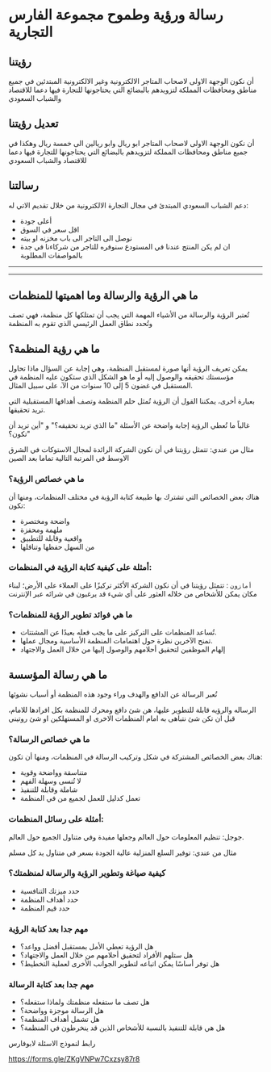 # رسالة ورؤية وطموح مجموعة الفارس التجارية

## رؤيتنا

أن نكون الوجهة الاولى لاصحاب المتاجر الالكترونية وغير الالكترونية المبتدئين في جميع مناطق ومحافظات المملكة لتزويدهم بالبضائع التي يحتاجونها للتجارة فيها دعما للاقتصاد والشباب السعودي 

## تعديل رؤيتنا

أن نكون الوجهة الاولى لاصحاب المتاجر ابو  ريال وابو ريالين الى خمسة ريال وهكذا في جميع مناطق ومحافظات المملكة لتزويدهم بالبضائع التي يحتاجونها للتجارة فيها دعما للاقتصاد والشباب السعودي 



## رسالتنا

دعم الشباب السعودي المبتدئ في مجال التجارة الالكترونية من خلال تقديم الاتي له:

- أعلى جودة 
- اقل سعر في السوق
- نوصل الى التاجر الى باب مخزنه او بيته
- ان لم يكن المنتج عندنا في المستودع سنوفره للتاجر من شركاءنا في جدة بالمواصفات المطلوبة


---

---



## ما هي الرؤية والرسالة وما اهميتها للمنظمات

تُعتبر الرؤية والرسالة من الأشياء المهمة التي يجب أن تمتلكها كل منظمة، فهي تصف وتُحدد نطاق العمل الرئيسي الذي تقوم به المنظمة

## ما هي رؤية المنظمة؟

يمكن تعريف الرؤية أنها صورة لمستقبل المنظمة، وهي إجابة عن السؤال ماذا تحاول مؤسستك تحقيقه والوصول إليه أو ما هو الشكل الذي ستكون عليه المنظمة في المستقبل في غضون 5 إلى 10 سنوات من الآ، على سبيل المثال.

بعبارة أخرى، يمكننا القول أن الرؤية تُمثل حلم المنظمة وتصف أهدافها المستقبلية التي تريد تحقيقها.

غالباً ما تُعطي الرؤية إجابة واضحة عن الأسئلة "ما الذي تريد تحقيقه؟" و "أين تريد أن تكون؟"


<Callout type="info">
مثال من عندي:
  تتمثل رؤيتنا في أن نكون الشركة الرائدة لمجال الاستوكات في الشرق الاوسط في المرتبة التالية تماما بعد الصين
</Callout>

### ما هي خصائص الرؤية؟

هناك بعض الخصائص التي تشترك بها طبيعة كتابة الرؤية في مختلف المنظمات، ومنها أن تكون:

* واضحة ومختصرة
* ملهمة ومحفزة
* واقعية وقابلة للتطبيق
* من السهل حفظها وتناقلها

### أمثلة على كيفية كتابة الرؤية في المنظمات:

`أمازون` : تتمثل رؤيتنا في أن نكون الشركة الأكثر تركيزًا على العملاء على الأرض؛ لبناء مكان يمكن للأشخاص من خلاله العثور على أي شيء قد يرغبون في شرائه عبر الإنترنت


### ما هي فوائد تطوير الرؤية للمنظمات؟

* تُساعد المنظمات على التركيز على ما يجب فعله بعيدًا عن المشتتات.
* تمنح الآخرين نظرة حول اهتمامات المنظمة الأساسية ومجال عملها.
* إلهام الموظفين لتحقيق أحلامهم والوصول إليها من خلال العمل والاجتهاد



## ما هي رسالة المؤسسة

تُعبر الرسالة عن الدافع والهدف وراء وجود هذه المنظمة أو أسباب نشوئها

الرساله والرؤيه قابلة للتطوير عليها، هن شئ دافع ومحرك للمنظمة بكل افرادها للامام، قبل ان تكن شئ نتباهى به امام المنظمات الاخرى او المستهلكين او شئ روتيني

### ما هي خصائص الرسالة؟

هناك بعض الخصائص المشتركة في شكل وتركيب الرسالة في المنظمات، ومنها أن تكون:

* متناسقة وواضحة وقوية
* لا تُنسى وسهلة الفهم
* شاملة وقابلة للتنفيذ
* تعمل كدليل للعمل لجميع من في المنظمة

### أمثلة على رسائل المنظمات:

جوجل: تنظيم المعلومات حول العالم وجعلها مفيدة وفي متناول الجميع حول العالم.

<Callout type="info">
مثال من عندي:
توفير السلع المنزلية عالية الجودة بسعر في متناول يد كل مسلم
</Callout>

### كيفية صياغة وتطوير الرؤية والرسالة لمنظمتك؟

* حدد ميزتك التنافسية
* حدد أهداف المنظمة
* حدد قيم المنظمة

### مهم جدا بعد كتابة الرؤية 

* هل الرؤية تعطي الأمل بمستقبل أفضل وواعد؟
* هل ستلهم الأفراد لتحقيق أحلامهم من خلال العمل والاجتهاد؟
* هل توفر أساسًا يمكن اتباعه لتطوير الجوانب الأخرى لعملية التخطيط؟


### مهم جدا بعد كتابة الرسالة

* هل تصف ما ستفعله منظمتك ولماذا ستفعله؟
* هل الرسالة موجزة وواضحة؟
* هل تشمل أهداف المنظمة؟
* هل هي قابلة للتنفيذ بالنسبة للأشخاص الذين قد ينخرطون في المنظمة؟


رابط لنموذج الاسئلة لابوفارس

https://forms.gle/ZKgVNPw7Cxzsy87r8

